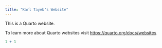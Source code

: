 ```yaml
---
title: "Karl Tayeb's Website"
---
```


This is a Quarto website.

To learn more about Quarto websites visit <https://quarto.org/docs/websites>.

```r
1 + 1
```
